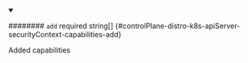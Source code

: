 
<details className="config-field" data-expandable="false" open>
<summary>

######## `add` <span className="config-field-required" data-required="false">required</span> <span className="config-field-type">string[]</span> <span className="config-field-default"></span> <span className="config-field-enum"></span> {#controlPlane-distro-k8s-apiServer-securityContext-capabilities-add}

Added capabilities

</summary>



</details>
